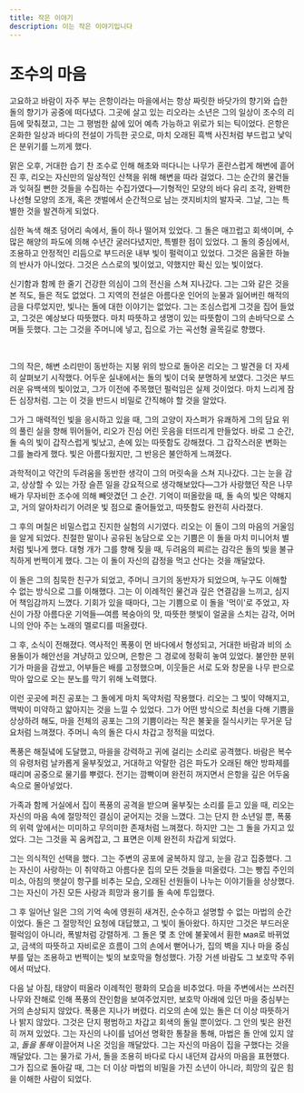 ```yaml
---
title: 작은 이야기
description: 이는 작은 이야기입니다
---
```


# 조수의 마음

고요하고 바람이 자주 부는 은항이라는 마을에서는 항상 짜릿한 바닷가의 향기와 습한 돌의 향기가 공중에 떠다녔다. 그곳에 살고 있는 리오라는 소년은 그의 일상이 조수의 리듬에 맞춰졌고, 그는 그 평범한 삶에 있어 예측 가능하고 위로가 되는 틱이었다. 은항은 온화한 일상과 바다의 전설이 가득한 곳으로, 마치 오래된 흑백 사진처럼 부드럽고 낯익은 분위기를 느끼게 했다.

맑은 오후, 거대한 습기 찬 조수로 인해 해초와 떠다니는 나무가 혼란스럽게 해변에 흩어진 후, 리오는 자신만의 일상적인 산책을 위해 해변을 따라 걸었다. 그는 순간의 물건들과 잊혀질 뻔한 것들을 수집하는 수집가였다—기형적인 모양의 바다 유리 조각, 완벽한 나선형 모양의 조개, 혹은 갯벌에서 순간적으로 남는 갯지비치의 발자국. 그날, 그는 특별한 것을 발견하게 되었다.

심한 녹색 해초 덩어리 속에서, 돌이 하나 떨어져 있었다. 그 돌은 매끄럽고 회색이며, 수많은 해양의 파도에 의해 수년간 굴러다녔지만, 특별한 점이 있었다. 그 돌의 중심에서, 조용하고 안정적인 리듬으로 부드러운 내부 빛이 펄럭이고 있었다. 그것은 음울한 하늘의 반사가 아니었다. 그것은 스스로의 빛이었고, 약했지만 확신 있는 빛이었다.

신기함과 함께 한 줄기 건강한 의심이 그의 전신을 스쳐 지나갔다. 그는 그와 같은 것을 본 적도, 들은 적도 없었다. 그 지역의 전설은 아름다운 인어의 눈물과 잃어버린 해적의 금을 다루었지만, 빛나는 돌에 대한 이야기는 없었다. 그는 조심스럽게 그것을 집어 들었고, 그것은 예상보다 따뜻했다. 마치 따뜻하고 생명이 있는 따뜻함이 그의 손바닥으로 스며들 듯했다. 그는 그것을 주머니에 넣고, 집으로 가는 곡선형 골목길로 향했다.

<br />

그의 작은, 해변 소리만이 동반하는 지붕 위의 방으로 돌아온 리오는 그 발견을 더 자세히 살펴보기 시작했다. 어두운 실내에서는 돌의 빛이 더욱 분명하게 보였다. 그것은 부드러운 유백색의 빛이었고, 그가 이전에 주목했던 펄럭임은 실제 것이었다. 마치 느리게 잠든 심장처럼. 그는 이 것을 반드시 비밀로 간직해야 할 것을 알았다.

그가 그 매력적인 빛을 응시하고 있을 때, 그의 고양이 자스퍼가 유쾌하게 그의 담요 위의 풀린 실을 향해 뛰어들어, 리오가 진심 어린 웃음을 터뜨리게 만들었다. 바로 그 순간, 돌 속의 빛이 갑작스럽게 빛났고, 손에 있는 따뜻함도 강해졌다. 그 갑작스러운 변화는 그를 놀라게 했다. 빛은 아름다웠지만, 그 반응은 불안하게 느껴졌다.

과학적이고 약간의 두려움을 동반한 생각이 그의 머릿속을 스쳐 지나갔다. 그는 눈을 감고, 상상할 수 있는 가장 슬픈 일을 강요적으로 생각해보았다—그가 사랑했던 작은 나무 배가 무자비한 조수에 의해 빼앗겼던 그 순간. 기억이 떠올랐을 때, 돌 속의 빛은 약해지고, 거의 알아차리기 어려운 빛 점으로 줄어들었고, 따뜻함도 완전히 사라졌다.

그 후의 며칠은 비밀스럽고 진지한 실험의 시기였다. 리오는 이 돌이 그의 마음의 거울임을 알게 되었다. 친절한 말이나 공유된 농담으로 오는 기쁨은 이 돌을 마치 미니어처 별처럼 빛나게 했다. 대형 개가 그를 향해 짖을 때, 두려움의 찌르는 감각은 돌의 빛을 불규칙하게 번쩍이게 했다. 그는 이 돌이 자신의 감정을 먹고 산다는 것을 깨달았다.

이 돌은 그의 침묵한 친구가 되었고, 주머니 크기의 동반자가 되었으며, 누구도 이해할 수 없는 방식으로 그를 이해했다. 그는 이 이례적인 물건과 깊은 연결감을 느끼고, 심지어 책임감까지 느꼈다. 기회가 있을 때마다, 그는 기쁨으로 이 돌을 '먹이'로 주었고, 자신이 가장 아름다운 기억들—여름 복숭아의 맛, 따뜻한 햇빛이 얼굴을 스치는 감각, 어머니의 안아 주는 노래의 멜로디를 떠올렸다.

그 후, 소식이 전해졌다. 역사적인 폭풍이 먼 바다에서 형성되고, 거대한 바람과 비의 소용돌이가 해안선을 겨냥하고 있으며, 은항은 그 경로에 정확히 놓여 있었다. 불안한 분위기가 마을을 감쌌고, 어부들은 배를 고정했으며, 이웃들은 서로 도와 창문을 나무 판으로 막아 앞으로 오는 분노를 막기 위해 노력했다.

이런 곳곳에 퍼진 공포는 그 돌에게 마치 독약처럼 작용했다. 리오는 그 빛이 약해지고, 맥박이 미약하고 얇아지는 것을 느낄 수 있었다. 그가 어떤 방식으로 최선을 다해 기쁨을 상상하려 해도, 마을 전체의 공포는 그의 기쁨이라는 작은 불꽃을 질식시키는 무거운 담요처럼 느껴졌다. 주머니 속의 돌은 다시 차갑고 정적을 띠었다.

폭풍은 해질녘에 도달했고, 마을을 강력하고 귀에 걸리는 소리로 공격했다. 바람은 복수의 유령처럼 날카롭게 울부짖었고, 거대하고 악랄한 검은 파도가 오래된 해안 방파제를 때리며 공중으로 물기를 뿌렸다. 전기는 깜빡이며 완전히 꺼지면서 은항을 깊은 어두움 속으로 몰아넣었다.

가족과 함께 거실에서 집이 폭풍의 공격을 받으며 울부짖는 소리를 듣고 있을 때, 리오는 자신의 마음 속에 절망적인 결심이 굳어지는 것을 느꼈다. 그는 단지 한 소년일 뿐, 폭풍의 위력 앞에서는 미미하고 무의미한 존재처럼 느껴졌다. 하지만 그는 그 돌을 가지고 있었다. 그는 그것을 꼭 움켜잡고, 그 표면은 이제 완전히 차갑게 되었다.

그는 의식적인 선택을 했다. 그는 주변의 공포에 굴복하지 않고, 눈을 감고 집중했다. 그는 자신이 사랑하는 이 취약하고 아름다운 집의 모든 것들을 떠올렸다. 그는 빵집 주인의 미소, 아침의 햇살이 항구를 비추는 모습, 오래된 선원들이 나누는 이야기들을 상상했다. 그는 자신이 가진 모든 사랑과 희망과 용기를 돌 속에 투입했다.

그 후 일어난 일은 그의 기억 속에 영원히 새겨진, 순수하고 설명할 수 없는 마법의 순간이었다. 돌은 그 절망적인 요청에 대답했고, 그 빛이 돌아왔다. 하지만 그것은 부드러운 펄럭임이 아니라, 폭발처럼 강렬하게. 그 돌은 몇 초 안에 불꽃에서 훤한 мая로 바뀌었고, 금색의 따뜻하고 자비로운 흐름이 그의 손에서 뻗어나가, 집의 벽을 지나 마을 중심부를 덮는 조용하고 번쩍이는 빛의 보호막을 형성했다. 가장 거센 바람도 그 보호막 주위에서 떠났다.

다음 날 아침, 태양이 떠올라 이례적인 평화의 모습을 비추었다. 마을 주변에서는 쓰러진 나무와 잔해로 인해 폭풍의 잔인함을 보여주었지만, 보호막 아래에 있던 마을 중심부는 거의 손상되지 않았다. 폭풍은 지나가 버렸다. 리오의 손에 있는 돌은 더 이상 따뜻하거나 밝지 않았다. 그것은 단지 평범하고 차갑고 회색의 돌일 뿐이었다. 그 안의 빛은 완전히 꺼져 있었다. 그는 자신의 나이를 넘어선 명확한 통찰을 통해, 마법은 돌 안에 있지 않고, *돌을 통해* 이끌어져 나온 것임을 깨달았다. 그는 자신의 마음이 집을 구했다는 것을 깨달았다. 그는 물가로 가서, 돌을 조용히 바다로 다시 내던져 감사의 마음을 표현했다. 그가 집으로 돌아갈 때, 그는 더 이상 마법의 비밀을 가진 소년이 아니라, 희망의 깊은 힘을 이해한 사람이 되었다.